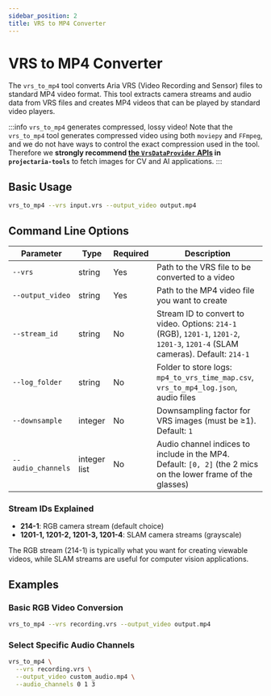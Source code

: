 ```yaml
---
sidebar_position: 2
title: VRS to MP4 Converter
---
```


# VRS to MP4 Converter

The `vrs_to_mp4` tool converts Aria VRS (Video Recording and Sensor) files to standard MP4 video format. This tool extracts camera streams and audio data from VRS files and creates MP4 videos that can be played by standard video players.

:::info `vrs_to_mp4` generates compressed, lossy video!
Note that the `vrs_to_mp4` tool generates compressed video using both `moviepy` and `FFmpeg`, and we do not have ways to control the exact compression used in the tool.
Therefore we **strongly recommend [the `VrsDataProvider` APIs](/docs-research-tools/projectariatools/pythontutorials/dataprovider.mdx) in `projectaria-tools`** to fetch images for CV and AI applications.
:::

## Basic Usage

```bash
vrs_to_mp4 --vrs input.vrs --output_video output.mp4
```

## Command Line Options

| Parameter | Type | Required | Description |
|-----------|------|----------|-------------|
| `--vrs` | string | Yes | Path to the VRS file to be converted to a video |
| `--output_video` | string | Yes | Path to the MP4 video file you want to create |
| `--stream_id` | string | No | Stream ID to convert to video. Options: `214-1` (RGB), `1201-1`, `1201-2`, `1201-3`, `1201-4` (SLAM cameras). Default: `214-1` |
| `--log_folder` | string | No | Folder to store logs: `mp4_to_vrs_time_map.csv`, `vrs_to_mp4_log.json`, audio files |
| `--downsample` | integer | No | Downsampling factor for VRS images (must be ≥1). Default: `1` |
| `--audio_channels` | integer list | No | Audio channel indices to include in the MP4. Default: `[0, 2]` (the 2 mics on the lower frame of the glasses) |

### Stream IDs Explained

- **214-1**: RGB camera stream (default choice)
- **1201-1, 1201-2, 1201-3, 1201-4**: SLAM camera streams (grayscale)

The RGB stream (214-1) is typically what you want for creating viewable videos, while SLAM streams are useful for computer vision applications.



## Examples

### Basic RGB Video Conversion
```bash
vrs_to_mp4 --vrs recording.vrs --output_video output.mp4
```

### Select Specific Audio Channels
```bash
vrs_to_mp4 \
  --vrs recording.vrs \
  --output_video custom_audio.mp4 \
  --audio_channels 0 1 3
```
